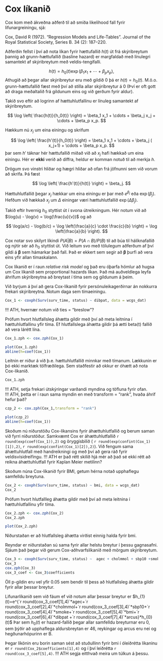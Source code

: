 # Cox líkanið {#cox}


Cox kom með ákveðna aðferð til að smíða likelihood fall fyrir lifunargreiningu, sjá:

Cox, David R (1972). "Regression Models and Life-Tables". Journal of the Royal Statistical Society, Series B. 34 (2): 187–220.

Aðferðin fellst í því að nota líkan fyrir hættufallið $h(t)$ út frá skýribreytum þannig að grunn-hættufallið (basline hazard) er margfaldað með línulegri samantekt af skýribreytum með veldis-tengifalli.


$$
h(t) = h_0(t) \exp(\beta_1 x_1 + \cdots + \beta_p x_p),
$$
Athugið að þegar allar skýribreytur eru með gildið 0 þá er $h(t) = h_0(t)$. M.ö.o. grunn-hættufallið fæst með því að stilla allar skýribreytur á 0 (Því er oft gott að draga meðaltalið frá gildunum eins og við gerðum fyrir aldur).

Takið svo eftir að logrinn af hættuhlutfallinu er línuleg samantekt af skýribreytum.

$$
\log \left( \frac{h(t)}{h_0(t)} \right) = \beta_1 x_1 + \cdots + \beta_j x_j + \cdots + \beta_p x_p.
$$

Hækkum nú $x_j$ um eina einingu og skrifum

$$
\log \left( \frac{h'(t)}{h_0(t)} \right) = \beta_1 x_1 + \cdots + \beta_j ( x_j+1) + \cdots + \beta_p x_p.
$$
þar sem $h'$ táknar hér hættufallið miðað við að $x_j$ hafi hækkað um eina einingu. Hér er **ekki** verið að diffra, heldur er komman notuð til að merkja $h$.

Drögum svo vinstri hliðar og hægri hliðar að ofan frá jöfnunni sem við vorum að skrifa. Þá fæst

$$
\log \left( \frac{h'(t)}{h(t)} \right) = \beta_j.
$$

Hættuhlutfallið þegar $x_j$ hækkar um eina einingu er þar með $e^{\beta_j}$ eða $\exp(\beta_j)$. Hefðum við hækkað $x_j$ um $\Delta$ einingar væri hættuhlutfallið $\exp(\Delta \beta_j)$.

Takið eftir hvernig $h_0$ styttist út í svona útreikningum. Hér notum við að $\log(u) - \log(v) = \log(\frac{u}{v})$ og að 

$$
\log(a/c) - \log(b/c) = \log \left(\frac{a}{c} \cdot  \frac{c}{b} \right) = \log \left(\frac{a}{b} \right).  
$$

Cox notar svo skilyrt líkindi $P(A|B) = P(A \cap B) / P(B)$ til að búa til hálíknafallið og nýtir sér að $h_0$ styttist út. Við leitum svo með tölulegum aðferðum af því gildi á $\boldsymbol{\beta}$ sem hámarkar það fall. Það er ekkert sem segir að $\boldsymbol{\beta}$ þurfi að vera eins yfir allan tímaskalann.

Cox líkanið er í raun *relative risk model* og það eru óþarfa hömlur að hugsa um Cox líkanið sem proportional hazards líkan. Það má auðveldlega leyfa áhrifum skýribreytna að breytast í tíma sem og gildunum á þeim.
  
Við byrjum á því að gera Cox-líkanið fyrir persónuleikagerðirnar án nokkurra frekari skýribreytna. Notum daga sem tímaeiningu. 
```r
Cox_1 <- coxph(Surv(surv_time, status) ~ dibpat, data = wcgs_dat)
```
!!! ATH, hvernær notum við ties = "breslow"?

Prófum hvort hlutfallsleg áhætta gildir með því að meta leitnina í hættuhlutfallinu yfir tíma. Ef hlutfallslega áhætta gildir þá ætti beta(t) fallið að vera lárétt lína.  
```r
Cox_1.zph <- cox.zph(Cox_1)
```

```r
plot(Cox_1.zph)
abline(h=coef(Cox_1))
```
Leitnin er niður á við þ.e. hættuhlutfallið minnkar með tímanum. Lækkunin er þó ekki marktæk tölfræðilega. Sem staðfestir að okkur er óhætt að nota Cox-líkanið.  
```r
Cox_1.zph
```
!!! ATH, setja frekari útskýringar varðandi myndina og töfluna fyrir ofan.  
!!! ATH, þetta er í raun sama myndin en með transform = "rank", hvaða áhrif hefur það?
```r
czp_2 <- cox.zph(Cox_1,transform = "rank")

plot(czp_2)
abline(h=coef(Cox_1))
```

Skoðum nú niðurstöðu Cox-líkansins fyrir áhættuhlutfallið og berum saman við fyrri niðurstöður. Samkvæmt Cox er áhættuhlutfallið `r round(exp(coef(Cox_1)),2)` og öryggisbilið ( `r round(exp(confint(Cox_1)[1]),2)`, `r round(exp(confint(Cox_1)[2]),2)`). Við fengum sama áhættuhlutfall með handreikningi og með því að gera ráð fyrir veldisvísidreifingu. !!! ATH er það rétt skilið hjá mér að það sé ekki rétt að reikna áhættuhlutfall fyrir Kaplan Meier metilinn?


Skoðum núna Cox-líkanið fyrir BMI, getum hérna notað upphaflegu samfelldu breytuna. 

```r
Cox_2 <- coxph(Surv(surv_time, status) ~ bmi, data = wcgs_dat)
Cox_2
```

Prófum hvort hlutfallleg áhætta gildir með því að meta leitnina í hættuhlutfallinu yfir tíma.

```r
Cox_2.zph <- cox.zph(Cox_2)
Cox_2.zph
```

```r
plot(Cox_2.zph)
```

Niðurstaðan er að hlutfallsleg áhætta virðist einnig halda fyrir bmi.


Reyndar er niðurstaðan sú sama fyrir allar helstu breytur í þessu gagnasafni. Sjáum það þegar við gerum Cox-aðhvarfslíkanið með mörgum skýribreytum.  

```r
Cox_3 <- coxph(Surv(surv_time, status) ~  agec + cholmmol + sbp10 +smoker + bmi  + dibpat + arcus0  , data = wcgs_dat)
Cox_3
cox.zph(Cox_3)
cox_3_coef <- Cox_3$coefficients
```
Öll p-gildin eru vel yfir 0.05 sem bendir til þess að hlutfallsleg áhætta gildir fyrir allar þessar breytur.  

Lifunarlíkanið sem við fáum ef við notum allar þessar breytur er $h_{1}(t)=e^{`r round(cox_3_coef[1],4)`*agec+`r round(cox_3_coef[2],4)`*cholmmol+`r round(cox_3_coef[3],4)`*sbp10+`r round(cox_3_coef[4],4)`*smoke+`r round(cox_3_coef[5],4)`*bmi+`r round(cox_3_coef[6],4)`*dibpat +`r round(cox_3_coef[7],4)`*arcus}*h_{0}(t)$ Þar sem $h_{0}(t)$ er hazard-fallið þegar allar samfelldu breyturnar eru 0, sem þýðir að upphaflega aldursbreytan er 46, reykingar og arcus eru nei og hegðunarhópurinn er B. 


Þegar líkönin eru borin saman sést að stuðullinn fyrir bmi í óleiðrétta líkaninu er `r round(Cox_2$coefficients[1],4)` og í því leiðrétta `r round(cox_3_coef[5],4)`. !!! ATH segja eitthvað meira um túlkun á þessu. 

